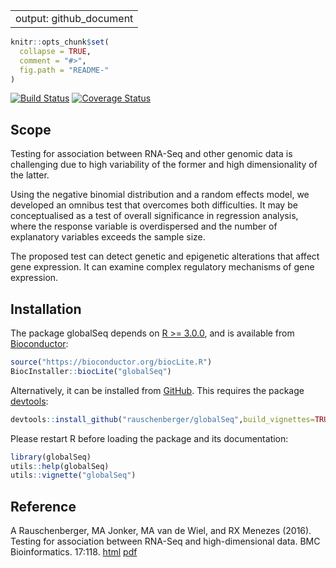 
---
output: github_document
---

<!-- README.md is generated from README.Rmd. Please edit that file -->

```{r, echo = FALSE}
knitr::opts_chunk$set(
  collapse = TRUE,
  comment = "#>",
  fig.path = "README-"
)
```

[![Build Status](https://travis-ci.org/rauschenberger/globalSeq.svg?branch=master)](https://travis-ci.org/rauschenberger/globalSeq)
[![Coverage Status](https://codecov.io/github/rauschenberger/globalSeq/coverage.svg?branch=master)](https://codecov.io/github/rauschenberger/globalSeq?branch=master)


<!--[![Platforms](http://www.bioconductor.org/shields/availability/release/globalSeq.svg)](http://bioconductor.org/packages/devel/bioc/html/globalSeq.html#archives)
[![Downloads](http://www.bioconductor.org/shields/downloads/globalSeq.svg)](http://bioconductor.org/packages/stats/bioc/globalSeq/)
[![Posts](http://www.bioconductor.org/shields/posts/globalSeq.svg)](https://support.bioconductor.org/t/globalseq/)
[![in Bioc](http://www.bioconductor.org/shields/years-in-bioc/globalSeq.svg)](http://bioconductor.org/packages/devel/bioc/html/globalSeq.html#since)
[![Build](http://www.bioconductor.org/shields/build/devel/bioc/globalSeq.svg)](http://bioconductor.org/checkResults/devel/bioc-LATEST/globalSeq/)
[![Commits](http://www.bioconductor.org/shields/commits/bioc/globalSeq.svg)](http://bioconductor.org/packages/devel/bioc/html/globalSeq.html#svn_source)
[![Coverage Status](http://www.bioconductor.org/shields/coverage/devel/globalSeq.svg)](https://codecov.io/github/Bioconductor-mirror/globalSeq/branch/master)-->

## Scope

Testing for association between RNA-Seq and other genomic data is challenging due to high variability of the former and high dimensionality of the latter.

Using the negative binomial distribution and a random effects model, we developed an omnibus test that overcomes both difficulties. It may be conceptualised as a test of overall significance in regression analysis, where the response variable is overdispersed and the number of explanatory variables exceeds the sample size.

The proposed test can detect genetic and epigenetic alterations that affect gene expression. It can examine complex regulatory mechanisms of gene expression.

## Installation

The package globalSeq depends on [R >= 3.0.0](https://cran.r-project.org/), and is available from [Bioconductor](http://bioconductor.org/packages/globalSeq/):
```{r eval=FALSE}
source("https://bioconductor.org/biocLite.R")
BiocInstaller::biocLite("globalSeq")
```

Alternatively, it can be installed from [GitHub](https://github.com/rauschenberger/globalSeq). This requires the package [devtools](https://cran.r-project.org/web/packages/devtools/README.html):
```{r eval=FALSE}
devtools::install_github("rauschenberger/globalSeq",build_vignettes=TRUE)
```

Please restart R before loading the package and its documentation:
```{r eval=FALSE}
library(globalSeq)
utils::help(globalSeq)
utils::vignette("globalSeq")
```

## Reference

A Rauschenberger, MA Jonker, MA van de Wiel, and RX Menezes (2016).
Testing for association between RNA-Seq and high-dimensional data.
BMC Bioinformatics. 17:118.
[html](http://dx.doi.org/10.1186/s12859-016-0961-5) [pdf](http://www.biomedcentral.com/content/pdf/s12859-016-0961-5.pdf)

<!-- [html]
<script>
  (function(i,s,o,g,r,a,m){i['GoogleAnalyticsObject']=r;i[r]=i[r]||function(){
  (i[r].q=i[r].q||[]).push(arguments)},i[r].l=1*new Date();a=s.createElement(o),
  m=s.getElementsByTagName(o)[0];a.async=1;a.src=g;m.parentNode.insertBefore(a,m)
  })(window,document,'script','https://www.google-analytics.com/analytics.js','ga');
  ga('create', 'UA-96845398-2', 'auto');
  ga('send', 'pageview');
</script>
-->
